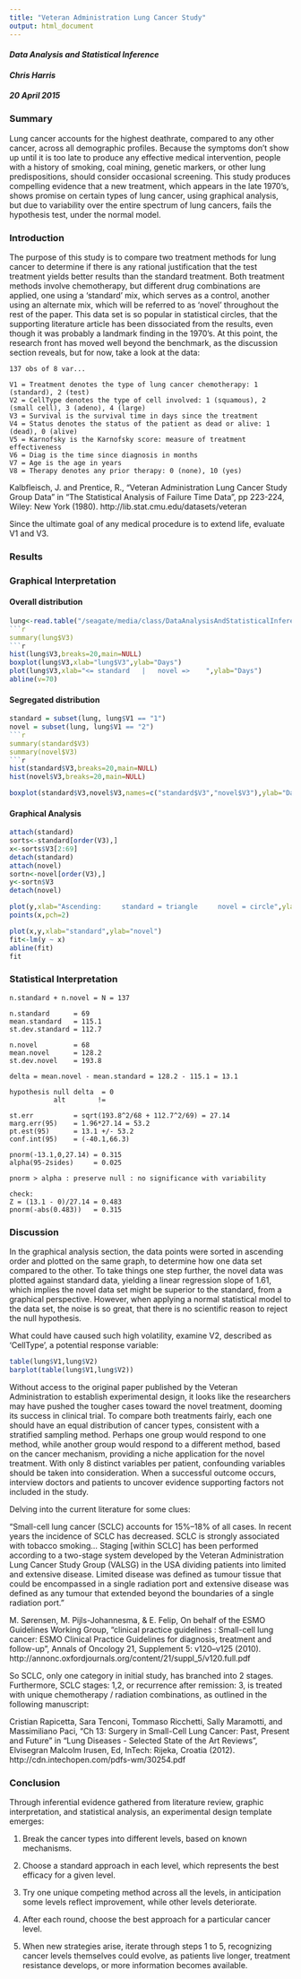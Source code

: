 ```yaml
---
title: "Veteran Administration Lung Cancer Study"
output: html_document
---
```

#### *Data Analysis and Statistical Inference*
#### *Chris Harris*
#### *20 April 2015*
### Summary

Lung cancer accounts for the highest deathrate, compared to any other cancer, across all demographic profiles.  Because the symptoms don't show up until it is too late to produce any effective medical intervention, people with a history of smoking, coal mining, genetic markers, or other lung predispositions, should consider occasional screening.  This study produces compelling evidence that a new treatment, which appears in the late 1970's, shows promise on certain types of lung cancer, using graphical analysis, but due to variability over the entire spectrum of lung cancers, fails the hypothesis test, under the normal model.

### Introduction

The purpose of this study is to compare two treatment methods for lung cancer to determine if there is any rational justification that the test treatment yields better results than the standard treatment.  Both treatment methods involve chemotherapy, but different drug combinations are applied, one using a 'standard' mix, which serves as a control, another using an alternate mix, which will be referred to as 'novel' throughout the rest of the paper.  This data set is so popular in statistical circles, that the supporting literature article has been dissociated from the results, even though it was probably a landmark finding in the 1970's.  At this point, the research front has moved well beyond the benchmark, as the discussion section reveals, but for now, take a look at the data:  

```
137 obs of 8 var...

V1 = Treatment denotes the type of lung cancer chemotherapy: 1 (standard), 2 (test)
V2 = CellType denotes the type of cell involved: 1 (squamous), 2 (small cell), 3 (adeno), 4 (large)
V3 = Survival is the survival time in days since the treatment
V4 = Status denotes the status of the patient as dead or alive: 1 (dead), 0 (alive)
V5 = Karnofsky is the Karnofsky score: measure of treatment effectiveness
V6 = Diag is the time since diagnosis in months
V7 = Age is the age in years
V8 = Therapy denotes any prior therapy: 0 (none), 10 (yes)
```

Kalbfleisch, J. and Prentice, R., "Veteran Administration Lung Cancer Study Group Data" in "The Statistical Analysis of Failure Time Data", pp 223-224, Wiley: New York (1980).
http://lib.stat.cmu.edu/datasets/veteran

Since the ultimate goal of any medical procedure is to extend life, evaluate V1 and V3. 

### Results

### Graphical Interpretation

#### Overall distribution

```r
lung<-read.table("/seagate/media/class/DataAnalysisAndStatisticalInference/project/data/lung.txt")
```r
summary(lung$V3)
```r
hist(lung$V3,breaks=20,main=NULL)
boxplot(lung$V3,xlab="lung$V3",ylab="Days")
plot(lung$V3,xlab="<= standard   |   novel =>    ",ylab="Days")
abline(v=70)
```

#### Segregated distribution

```r
standard = subset(lung, lung$V1 == "1")
novel = subset(lung, lung$V1 == "2")
```r
summary(standard$V3)
summary(novel$V3)
```r
hist(standard$V3,breaks=20,main=NULL)
hist(novel$V3,breaks=20,main=NULL)

boxplot(standard$V3,novel$V3,names=c("standard$V3","novel$V3"),ylab="Days")
```

#### Graphical Analysis

```r
attach(standard)
sorts<-standard[order(V3),]
x<-sorts$V3[2:69]
detach(standard)
attach(novel)
sortn<-novel[order(V3),]
y<-sortn$V3
detach(novel)

plot(y,xlab="Ascending:     standard = triangle     novel = circle",ylab="Days")
points(x,pch=2)

plot(x,y,xlab="standard",ylab="novel")
fit<-lm(y ~ x)
abline(fit)
fit
```

### Statistical Interpretation

```
n.standard + n.novel = N = 137

n.standard      = 69
mean.standard   = 115.1
st.dev.standard = 112.7

n.novel         = 68
mean.novel      = 128.2
st.dev.novel    = 193.8

delta = mean.novel - mean.standard = 128.2 - 115.1 = 13.1

hypothesis null delta  = 0
           alt        !=

st.err          = sqrt(193.8^2/68 + 112.7^2/69) = 27.14
marg.err(95)    = 1.96*27.14 = 53.2
pt.est(95)      = 13.1 +/- 53.2
conf.int(95)    = (-40.1,66.3)

pnorm(-13.1,0,27.14) = 0.315
alpha(95-2sides)     = 0.025

pnorm > alpha : preserve null : no significance with variability

check:
Z = (13.1 - 0)/27.14 = 0.483
pnorm(-abs(0.483))   = 0.315
```

### Discussion

In the graphical analysis section, the data points were sorted in ascending order and plotted on the same graph, to determine how one data set compared to the other.  To take things one step further, the novel data was plotted against standard data, yielding a linear regression slope of 1.61, which implies the novel data set might be superior to the standard, from a graphical perspective.  However, when applying a normal statistical model to the data set, the noise is so great, that there is no scientific reason to reject the null hypothesis.

What could have caused such high volatility, examine V2, described as 'CellType', a potential response variable:

```r
table(lung$V1,lung$V2)
barplot(table(lung$V1,lung$V2))
```

Without access to the original paper published by the Veteran Administration to establish experimental design, it looks like the researchers may have pushed the tougher cases toward the novel treatment, dooming its success in clinical trial.  To compare both treatments fairly, each one should have an equal distribution of cancer types, consistent with a stratified sampling method.  Perhaps one group would respond to one method, while another group would respond to a different method, based on the cancer mechanism, providing a niche application for the novel treatment.  With only 8 distinct variables per patient, confounding variables should be taken into consideration.  When a successful outcome occurs, interview doctors and patients to uncover evidence supporting factors not included in the study.

Delving into the current literature for some clues:

"Small-cell lung cancer (SCLC) accounts for 15%–18% of all cases. In recent years the incidence of SCLC has decreased. SCLC is strongly associated with tobacco smoking... Staging [within SCLC] has been performed according to a two-stage system developed by the Veteran Administration Lung Cancer Study Group (VALSG) in the USA dividing patients into limited and extensive  disease.  Limited disease was defined as tumour tissue that could be encompassed in a single radiation port and extensive disease was defined as any tumour that extended beyond the boundaries of a single radiation port."

M. Sørensen, M. Pijls-Johannesma, & E. Felip, On behalf of the ESMO Guidelines Working Group,
"clinical practice guidelines : Small-cell lung cancer: ESMO Clinical Practice Guidelines for diagnosis, treatment and follow-up", Annals of Oncology 21, Supplement 5: v120–v125 (2010).
http://annonc.oxfordjournals.org/content/21/suppl_5/v120.full.pdf

So SCLC, only one category in initial study, has branched into 2 stages.  Furthermore, SCLC stages: 1,2, or recurrence after remission: 3, is treated with unique chemotherapy / radiation combinations, as outlined in the following manuscript:

Cristian Rapicetta, Sara Tenconi, Tommaso Ricchetti, Sally Maramotti, and Massimiliano Paci, "Ch 13: Surgery in Small-Cell Lung Cancer: Past, Present and Future" in "Lung Diseases - Selected State of the Art Reviews", Elvisegran Malcolm Irusen, Ed, InTech: Rijeka, Croatia (2012).
http://cdn.intechopen.com/pdfs-wm/30254.pdf

### Conclusion

Through inferential evidence gathered from literature review, graphic interpretation, and statistical analysis, an experimental design template emerges:

1) Break the cancer types into different levels, based on known mechanisms.

2) Choose a standard approach in each level, which represents the best efficacy for a given level.

3) Try one unique competing method across all the levels, in anticipation some levels reflect improvement, while other levels deteriorate.

4) After each round, choose the best approach for a particular cancer level.

5) When new strategies arise, iterate through steps 1 to 5, recognizing cancer levels themselves could evolve, as patients live longer, treatment resistance develops, or more information becomes available.
